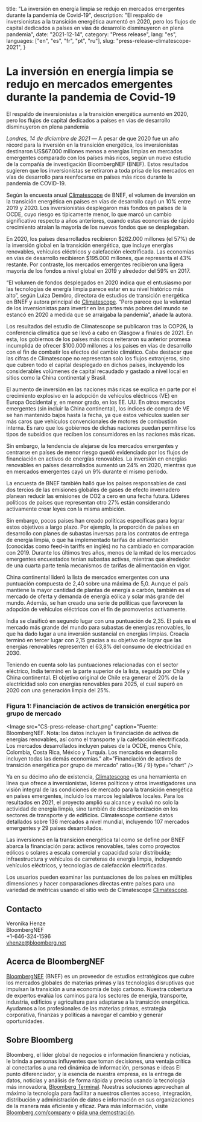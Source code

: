   title:
    "La inversión en energía limpia se redujo en mercados emergentes durante la pandemia de Covid-19",
  description:
    "El respaldo de inversionistas a la transición energética aumentó en 2020, pero los flujos de capital dedicados a países en vías de desarrollo disminuyeron en plena pandemia",
  date: "2021-12-14",
  category: "Press release",
  lang: "es",
  languages: ["en", "es", "fr", "pt", "ru"],
  slug: "press-release-climatescope-2021",
}



# La inversión en energía limpia se redujo en mercados emergentes durante la pandemia de Covid-19

El respaldo de inversionistas a la transición energética aumentó en 2020, pero los flujos de capital dedicados a países en vías de desarrollo disminuyeron en plena pandemia

_Londres, 14 de diciembre de 2021_ — A pesar de que 2020 fue un año récord para la inversión en la transición energética, los inversionistas destinaron US$67.000 millones menos a energías limpias en mercados emergentes comparado con los países más ricos, según un nuevo estudio de la compañía de investigación BloombergNEF (BNEF). Estos resultados sugieren que los inversionistas se retiraron a toda prisa de los mercados en vías de desarrollo para reenfocarse en países más ricos durante la pandemia de COVID-19.

Según la encuesta anual [Climatescope](https://global-climatescope.org/) de BNEF, el volumen de inversión en la transición energética en países en vías de desarrollo cayó un 10% entre 2019 y 2020. Los inversionistas desplegaron más fondos en países de la OCDE, cuyo riesgo es típicamente menor, lo que marcó un cambio significativo respecto a años anteriores, cuando estas economías de rápido crecimiento atraían la mayoría de los nuevos fondos que se desplegaban.

En 2020, los países desarrollados recibieron $262.000 millones (el 57%) de la inversión global en la transición energética, que incluye energías renovables, vehículos eléctricos y calefacción electrificada. Las economías en vías de desarrollo recibieron $195.000 millones, que representa el 43% restante. Por contraste, los mercados emergentes recibieron una ligera mayoría de los fondos a nivel global en 2019 y alrededor del 59% en 2017.

“El volumen de fondos desplegados en 2020 indica que el entusiasmo por las tecnologías de energía limpia parece estar en su nivel histórico más alto”, según Luiza Demôro, directora de estudios de transición energética en BNEF y autora principal de [Climatescope](https://global-climatescope.org/). “Pero parece que la voluntad de los inversionistas para invertir en las partes más pobres del mundo se estancó en 2020 a medida que se arraigaba la pandemia”, añade la autora.

Los resultados del estudio de Climatescope se publicaron tras la COP26, la conferencia climática que se llevó a cabo en Glasgow a finales de 2021. En esta, los gobiernos de los países más ricos reiteraron su anterior promesa incumplida de ofrecer $100.000 millones a los países en vías de desarrollo con el fin de combatir los efectos del cambio climático. Cabe destacar que las cifras de Climatescope no representan solo los flujos extranjeros, sino que cubren todo el capital desplegado en dichos países, incluyendo los considerables volúmenes de capital recaudado y gastado a nivel local en sitios como la China continental y Brasil.

El aumento de inversión en las naciones más ricas se explica en parte por el crecimiento explosivo en la adopción de vehículos eléctricos (VE) en Europa Occidental y, en menor grado, en los EE. UU. En otros mercados emergentes (sin incluir la China continental), los índices de compra de VE se han mantenido bajos hasta la fecha, ya que estos vehículos suelen ser más caros que vehículos convencionales de motores de combustión interna. Es raro que los gobiernos de dichas naciones puedan permitirse los tipos de subsidios que reciben los consumidores en las naciones más ricas.

Sin embargo, la tendencia de alejarse de los mercados emergentes y centrarse en países de menor riesgo quedó evidenciado por los flujos de financiación en activos de energías renovables. La inversión en energías renovables en países desarrollados aumentó un 24% en 2020, mientras que en mercados emergentes cayó un 9% durante el mismo periodo.

La encuesta de BNEF también halló que los países responsables de casi dos tercios de las emisiones globales de gases de efecto invernadero planean reducir las emisiones de CO2 a cero en una fecha futura. Líderes políticos de países que representan otro 27% están considerando activamente crear leyes con la misma ambición.

Sin embargo, pocos países han creado políticas específicas para lograr estos objetivos a largo plazo. Por ejemplo, la proporción de países en desarrollo con planes de subastas inversas para los contratos de entrega de energía limpia, o que ha implementado tarifas de alimentación (conocidas como feed-in tariffs en inglés) no ha cambiado en comparación con 2019. Durante los últimos tres años, menos de la mitad de los mercados emergentes encuestados tenían subastas activas, mientras que alrededor de una cuarta parte tenía mecanismos de tarifas de alimentación en vigor.

China continental lideró la lista de mercados emergentes con una puntuación compuesta de 2,40 sobre una máxima de 5,0. Aunque el país mantiene la mayor cantidad de plantas de energía a carbón, también es el mercado de oferta y demanda de energía eólica y solar más grande del mundo. Además, se han creado una serie de políticas que favorecen la adopción de vehículos eléctricos con el fin de promoverlos activamente.

India se clasificó en segundo lugar con una puntuación de 2,35. El país es el mercado más grande del mundo para subastas de energías renovables, lo que ha dado lugar a una inversión sustancial en energías limpias. Croacia terminó en tercer lugar con 2,15 gracias a su objetivo de lograr que las energías renovables representen el 63,8% del consumo de electricidad en 2030.

Teniendo en cuenta solo las puntuaciones relacionadas con el sector eléctrico, India terminó en la parte superior de la lista, seguida por Chile y China continental. El objetivo original de Chile era generar el 20% de la electricidad solo con energías renovables para 2025, el cual superó en 2020 con una generación limpia del 25%.

### Figura 1: Financiación de activos de transición energética por grupo de mercado

<Image
  src="CS-press-release-chart.png"
  caption="Fuente: BloombergNEF. Nota: los datos incluyen la financiación de activos de energías renovables, así como el transporte y la calefacción electrificada. Los mercados desarrollados incluyen países de la OCDE, menos Chile, Colombia, Costa Rica, México y Turquía. Los mercados en desarrollo incluyen todas las demás economías."
  alt="Financiación de activos de transición energética por grupo de mercado"
  ratio={16 / 9}
  type="chart"
/>

Ya en su décimo año de existencia, [Climatescope](https://global-climatescope.org/) es una herramienta en línea que ofrece a inversionistas, líderes políticos y otros investigadores una visión integral de las condiciones de mercado para la transición energética en países emergentes, incluido los marcos legislativos locales. Para los resultados en 2021, el proyecto amplió su alcance y evaluó no solo la actividad de energía limpia, sino también de descarbonización en los sectores de transporte y de edificios. Climatescope contiene datos detallados sobre 136 mercados a nivel mundial, incluyendo 107 mercados emergentes y 29 países desarrollados.

Las inversiones en la transición energética tal como se define por BNEF abarca la financiación para: activos renovables, tales como proyectos eólicos o solares a escala comercial y capacidad solar distribuida; infraestructura y vehículos de carreteras de energía limpia, incluyendo vehículos eléctricos, y tecnologías de calefacción electrificadas.

Los usuarios pueden examinar las puntuaciones de los países en múltiples dimensiones y hacer comparaciones directas entre países para una variedad de métricas usando el sitio web de Climatescope [Climatescope](https://global-climatescope.org/).

## Contacto

Veronika Henze <br />
BloombergNEF <br />
+1-646-324-1596 <br />
[vhenze@bloomberg.net](mailto:vhenze@bloomberg.net)

## Acerca de BloombergNEF

[BloombergNEF](https://about.bnef.com/) (BNEF) es un proveedor de estudios estratégicos que cubre los mercados globales de materias primas y las tecnologías disruptivas que impulsan la transición a una economía de bajo carbono. Nuestra cobertura de expertos evalúa los caminos para los sectores de energía, transporte, industria, edificios y agricultura para adaptarse a la transición energética. Ayudamos a los profesionales de las materias primas, estrategia corporativa, finanzas y políticas a navegar el cambio y generar oportunidades.

## Sobre Bloomberg

Bloomberg, el líder global de negocios e información financiera y noticias, le brinda a personas influyentes que toman decisiones, una ventaja crítica al conectarlos a una red dinámica de información, personas e ideas El punto diferenciador, y la esencia de nuestra empresa, es la entrega de datos, noticias y análisis de forma rápida y precisa usando la tecnología más innovadora, [Bloomberg Terminal](https://www.bloomberg.com/professional/). Nuestras soluciones aprovechan al máximo la tecnología para facilitar a nuestros clientes acceso, integración, distribución y administración de datos e información en sus organizaciones de la manera más eficiente y eficaz. Para más información, visite [Bloomberg.com/company](https://www.bloomberg.com/company) o [pida una demostración](https://www.bloomberg.com/professional/request-demo/?utm_source=bbg-pr&bbgsum=dg-ws-core-pr).
